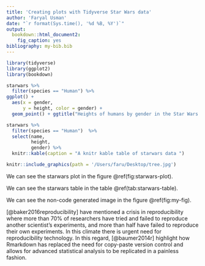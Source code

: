 ```yaml
---
title: 'Creating plots with Tidyverse Star Wars data'
author: 'Faryal Usman'
date: "`r format(Sys.time(), '%d %B, %Y')`"
output:
  bookdown::html_document2:
    fig_caption: yes
bibliography: my-bib.bib
---
```



```r
library(tidyverse)
library(ggplot2)
library(bookdown)
```


```r
starwars %>% 
  filter(species == "Human") %>% 
ggplot() +
  aes(x = gender, 
      y = height, color = gender) +
  geom_point() + ggtitle("Heights of humans by gender in the Star Wars universe")
```


```r
starwars %>% 
  filter(species == "Human")  %>% 
  select(name, 
         height, 
         gender) %>% 
  knitr::kable(caption = "A knitr kable table of starwars data ")
```



```r
knitr::include_graphics(path = '/Users/faru/Desktop/tree.jpg')
```

We can see the starwars plot in the figure \@ref(fig:starwars-plot).


We can see the starwars table in the table \@ref(tab:starwars-table).


We can see the non-code generated image in the figure \@ref(fig:my-fig). 

[@baker2016reproducibility] have mentioned a crisis in reproducibility where more than 70% of researchers have tried and failed to reproduce another scientist's experiments, and more than half have failed to reproduce their own experiments. In this climate there is urgent need for reproducibility technology. In this regard, [@baumer2014r] highlight how Rmarkdown has replaced the need for copy-paste version control and allows for advanced statistical analysis to be replicated in a painless fashion.



